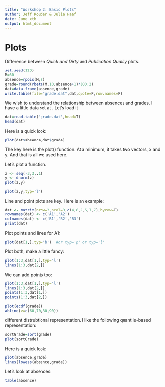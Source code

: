 ```yaml
---
title: "Workshop 2: Basic Plots"
author: Jeff Rouder & Julia Haaf
date: June xth
output: html_document
---
```


# Plots

Difference between *Quick and Dirty* and *Publication Quality* plots.




```r
set.seed(123)
M=60
absence=rpois(M,2)
grade=round(rbeta(M,10,absence+1)*100.2)
dat=data.frame(absence,grade)
write.table(file="grade.dat",dat,quote=F,row.names=F)
```

We wish to understand the relationship between absences and grades.  I have a little data set at .  Let's load it
```r
dat=read.table('grade.dat',head=T)
head(dat)
```



Here is a quick look:
```r
plot(dat$absence,dat$grade)
```

The key here is the plot() function.  At a minimum, it takes two vectors, x and y.  And that is all we used here.

Let's plot a function.
```r
z <- seq(-3,3,.1)
y <- dnorm(z)
plot(z,y)
```

```r
plot(z,y,typ='l')
```

Line and point plots are key.  Here is an example:
```r
dat <- matrix(nrow=2,ncol=3,c(4,6,8,5,7,7),byrow=T)
rownames(dat) <- c('A1','A2')
colnames(dat) <- c('B1','B2','B3')
print(dat)
```

Plot points and lines for A1:
```r
plot(dat[1,],typ='b')  #or typ='p' or typ='l'
```

Plot both, make a little fancy:
```r
plot(1:3,dat[1,],typ='l')
lines(1:3,dat[2,])
```

We can add points too:

```r
plot(1:3,dat[1,],typ='l')
lines(1:3,dat[2,])
points(1:3,dat[1,])
points(1:3,dat[2,])
```


```r
plot(ecdf(grade))
abline(v=c(60,70,80,90))
```
different distrubtional representation.  I like the following quantile-based representation:

```r
sortGrade=sort(grade)
plot(sortGrade)
```

Here is a quick look:
```r
plot(absence,grade)
lines(lowess(absence,grade))
```

Let's look at absences:
```r
table(absence)
```

